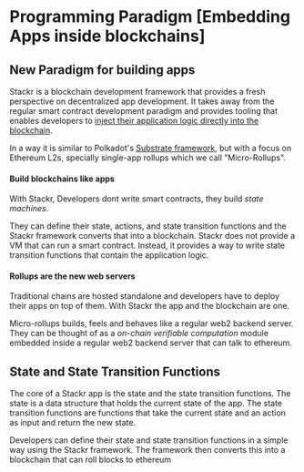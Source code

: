# Programming Paradigm [Embedding Apps inside blockchains]

## New Paradigm for building apps

Stackr is a blockchain development framework that provides a fresh perspective on decentralized app development. It takes away from the regular smart contract development paradigm and provides tooling that enables developers to <u>inject their application logic directly into the blockchain</u>.

In a way it is similar to Polkadot's [Substrate framework](https://substrate.io/), but with a focus on Ethereum L2s, specially single-app rollups which we call "Micro-Rollups".

#### Build blockchains like apps

With Stackr, Developers dont write smart contracts, they build _state machines_.

They can define their state, actions, and state transition functions and the Stackr framework converts that into a blockchain. Stackr does not provide a VM that can run a smart contract. Instead, it provides a way to write state transition functions that contain the application logic.

#### Rollups are the new web servers

Traditional chains are hosted standalone and developers have to deploy their apps on top of them. With Stackr the app and the blockchain are one.

Micro-rollups builds, feels and behaves like a regular web2 backend server. They can be thought of as a _on-chain verifiable computation_ module embedded inside a regular web2 backend server that can talk to ethereum.

## State and State Transition Functions

The core of a Stackr app is the state and the state transition functions. The state is a data structure that holds the current state of the app. The state transition functions are functions that take the current state and an action as input and return the new state.

Developers can define their state and state transition functions in a simple way using the Stackr framework. The framework then converts this into a blockchain that can roll blocks to ethereum
